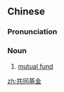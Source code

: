 ==Chinese==
{{zh-forms|type=22}}

===Pronunciation===
{{zh-pron
|m=gòngtóng jījīn
|c=gung6 tung4 gei1 gam1
|cat=n
}}

===Noun===
{{zh-noun}}

# [[mutual fund]]

[[zh:共同基金]]